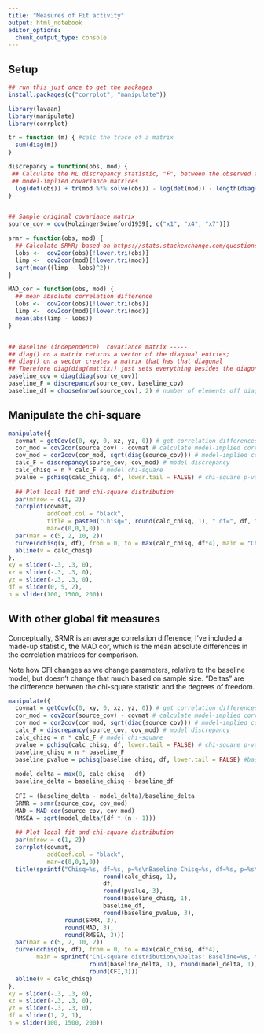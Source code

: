 ```yaml
---
title: "Measures of Fit activity"
output: html_notebook
editor_options: 
  chunk_output_type: console
---
```


## Setup
```r
## run this just once to get the packages
install.packages(c("corrplot", "manipulate"))

```

```r
library(lavaan)
library(manipulate)
library(corrplot)

tr = function (m) { #calc the trace of a matrix
  sum(diag(m))
}

discrepancy = function(obs, mod) {
 ## Calculate the ML discrepancy statistic, "F", between the observed and
 ## model-implied covariance matrices
  log(det(obs)) + tr(mod %*% solve(obs)) - log(det(mod)) - length(diag(obs))
}


## Sample original covariance matrix
source_cov = cov(HolzingerSwineford1939[, c("x1", "x4", "x7")])

srmr = function(obs, mod) {
  ## Calculate SRMR; based on https://stats.stackexchange.com/questions/235872/what-is-the-formula-for-standardized-root-mean-residual-srmr-in-the-context-of
  lobs <-  cov2cor(obs)[!lower.tri(obs)]
  limp <-  cov2cor(mod)[!lower.tri(mod)]
  sqrt(mean((limp - lobs)^2))
}

MAD_cor = function(obs, mod) {
  ## mean absolute correlation difference
  lobs <-  cov2cor(obs)[!lower.tri(obs)]
  limp <-  cov2cor(mod)[!lower.tri(mod)]
  mean(abs(limp - lobs))
}


## Baseline (independence)  covariance matrix -----
## diag() on a matrix returns a vector of the diagonal entries;
## diag() on a vector creates a matrix that has that diagonal
## Therefore diag(diag(matrix)) just sets everything besides the diagonal to 0
baseline_cov = diag(diag(source_cov))
baseline_F = discrepancy(source_cov, baseline_cov)
baseline_df = choose(nrow(source_cov), 2) # number of elements off diagonal

```


## Manipulate the chi-square

```r


manipulate({
  covmat = getCov(c(0, xy, 0, xz, yz, 0)) # get correlation differences
  cor_mod = cov2cor(source_cov) - covmat # calculate model-implied correlation
  cov_mod = cor2cov(cor_mod, sqrt(diag(source_cov))) # model-implied covariance
  calc_F = discrepancy(source_cov, cov_mod) # model discrepancy
  calc_chisq = n * calc_F # model chi-square
  pvalue = pchisq(calc_chisq, df, lower.tail = FALSE) # chi-square p-value
  
  ## Plot local fit and chi-square distribution
  par(mfrow = c(1, 2))
  corrplot(covmat, 
           addCoef.col = "black",
           title = paste0("Chisq=", round(calc_chisq, 1), " df=", df, " p=", round(pvalue, 3)),
           mar=c(0,0,1,0))
  par(mar = c(5, 2, 10, 2))
  curve(dchisq(x, df), from = 0, to = max(calc_chisq, df*4), main = "Chi-square distribution")
  abline(v = calc_chisq)
},
xy = slider(-.3, .3, 0),
xz = slider(-.3, .3, 0),
yz = slider(-.3, .3, 0),
df = slider(0, 5, 2),
n = slider(100, 1500, 200))

```

## With other global fit measures
Conceptually, SRMR is an average correlation difference; I've included a made-up statistic, the MAD cor, which is the mean absolute differences in the correlation matrices for comparison.

Note how CFI changes as we change parameters, relative to the baseline model, but doesn't change that much based on sample size. "Deltas" are the difference between the chi-square statistic and the degrees of freedom.

```r
manipulate({
  covmat = getCov(c(0, xy, 0, xz, yz, 0)) # get correlation differences
  cor_mod = cov2cor(source_cov) - covmat # calculate model-implied correlation
  cov_mod = cor2cov(cor_mod, sqrt(diag(source_cov))) # model-implied covariance
  calc_F = discrepancy(source_cov, cov_mod) # model discrepancy
  calc_chisq = n * calc_F # model chi-square
  pvalue = pchisq(calc_chisq, df, lower.tail = FALSE) # chi-square p-value
  baseline_chisq = n * baseline_F
  baseline_pvalue = pchisq(baseline_chisq, df, lower.tail = FALSE) #baseline p-value
  
  model_delta = max(0, calc_chisq - df)
  baseline_delta = baseline_chisq - baseline_df
  
  CFI = (baseline_delta - model_delta)/baseline_delta
  SRMR = srmr(source_cov, cov_mod)
  MAD = MAD_cor(source_cov, cov_mod)
  RMSEA = sqrt(model_delta/(df * (n - 1)))
  
  ## Plot local fit and chi-square distribution
  par(mfrow = c(1, 2))
  corrplot(covmat, 
           addCoef.col = "black",
           mar=c(0,0,1,0))
  title(sprintf("Chisq=%s, df=%s, p=%s\nBaseline Chisq=%s, df=%s, p=%s\nSRMR=%s, MAD cor=%s\nRMSEA=%s", 
                           round(calc_chisq, 1), 
                           df, 
                           round(pvalue, 3),
                           round(baseline_chisq, 1),
                           baseline_df,
                           round(baseline_pvalue, 3),
                round(SRMR, 3),
                round(MAD, 3),
                round(RMSEA, 3)))
  par(mar = c(5, 2, 10, 2))
  curve(dchisq(x, df), from = 0, to = max(calc_chisq, df*4), 
        main = sprintf("Chi-square distribution\nDeltas: Baseline=%s, Model=%s\nCFI = %s", 
                       round(baseline_delta, 1), round(model_delta, 1),
                       round(CFI,3)))
  abline(v = calc_chisq)
},
xy = slider(-.3, .3, 0),
xz = slider(-.3, .3, 0),
yz = slider(-.3, .3, 0),
df = slider(1, 2, 1),
n = slider(100, 1500, 200))

```

